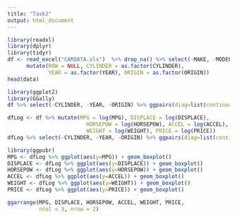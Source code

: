 ```yaml
---
title: "Task2"
output: html_document
---
```

```r
library(readxl)
library(dplyr)
library(tidyr)
df <- read_excel("CARDATA.xls")  %>% drop_na() %>% select(-MAKE, -MODEL) %>%
      mutate(ROW = NULL, CYLINDER = as.factor(CYLINDER), 
             YEAR = as.factor(YEAR), ORIGIN = as.factor(ORIGIN))
head(data)
```

```r
library(ggplot2)
library(GGally)
df %>% select(-CYLINDER, -YEAR, -ORIGIN) %>% ggpairs(diag=list(continuous = "barDiag"))
```
```r
dfLog <- df %>% mutate(MPG = log(MPG), DISPLACE = log(DISPLACE), 
                         HORSEPOW = log(HORSEPOW), ACCEL = log(ACCEL), 
                         WEIGHT = log(WEIGHT), PRICE = log(PRICE))
dfLog %>% select(-CYLINDER, -YEAR, -ORIGIN) %>% ggpairs(diag=list(continuous = "barDiag"))
```
```r
library(ggpubr)
MPG <- dfLog %>% ggplot(aes(y=MPG)) + geom_boxplot()
DISPLACE <- dfLog %>% ggplot(aes(y=DISPLACE)) + geom_boxplot()
HORSEPOW <- dfLog %>% ggplot(aes(y=HORSEPOW)) + geom_boxplot()
ACCEL <- dfLog %>% ggplot(aes(y=ACCEL)) + geom_boxplot()
WEIGHT <- dfLog %>% ggplot(aes(y=WEIGHT)) + geom_boxplot()
PRICE <- dfLog %>% ggplot(aes(y=PRICE)) + geom_boxplot()

ggarrange(MPG, DISPLACE, HORSEPOW, ACCEL, WEIGHT, PRICE,
          ncol = 3, nrow = 2)
```






